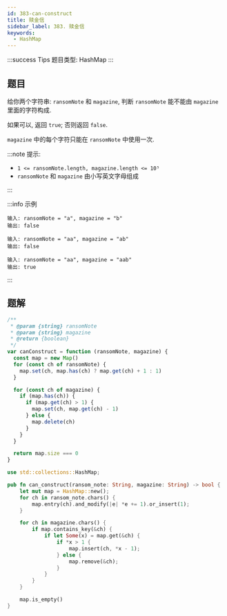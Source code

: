 ```yaml
---
id: 383-can-construct
title: 赎金信
sidebar_label: 383. 赎金信
keywords:
  - HashMap
---
```


:::success Tips
题目类型: HashMap
:::

## 题目

给你两个字符串: `ransomNote` 和 `magazine`, 判断 `ransomNote` 能不能由 `magazine` 里面的字符构成.

如果可以, 返回 `true`; 否则返回 `false`.

`magazine` 中的每个字符只能在 `ransomNote` 中使用一次.

:::note 提示:

- `1 <= ransomNote.length, magazine.length <= 10⁵`
- `ransomNote` 和 `magazine` 由小写英文字母组成

:::

:::info 示例

```hash
输入: ransomNote = "a", magazine = "b"
输出: false
```

```hash
输入: ransomNote = "aa", magazine = "ab"
输出: false
```

```hash
输入: ransomNote = "aa", magazine = "aab"
输出: true
```

:::

## 题解


<Tabs>
  <TabItem value="JavaScript" label="JavaScript" default>

```ts
/**
 * @param {string} ransomNote
 * @param {string} magazine
 * @return {boolean}
 */
var canConstruct = function (ransomNote, magazine) {
  const map = new Map()
  for (const ch of ransomNote) {
    map.set(ch, map.has(ch) ? map.get(ch) + 1 : 1)
  }

  for (const ch of magazine) {
    if (map.has(ch)) {
      if (map.get(ch) > 1) {
        map.set(ch, map.get(ch) - 1)
      } else {
        map.delete(ch)
      }
    }
  }

  return map.size === 0
}
```

</TabItem>
<TabItem value="Rust" label="Rust">

```rust
use std::collections::HashMap;

pub fn can_construct(ransom_note: String, magazine: String) -> bool {
    let mut map = HashMap::new();
    for ch in ransom_note.chars() {
        map.entry(ch).and_modify(|e| *e += 1).or_insert(1);
    }

    for ch in magazine.chars() {
        if map.contains_key(&ch) {
            if let Some(x) = map.get(&ch) {
                if *x > 1 {
                    map.insert(ch, *x - 1);
                } else {
                    map.remove(&ch);
                }
            }
        }
    }

    map.is_empty()
}
```

</TabItem>
</Tabs>
